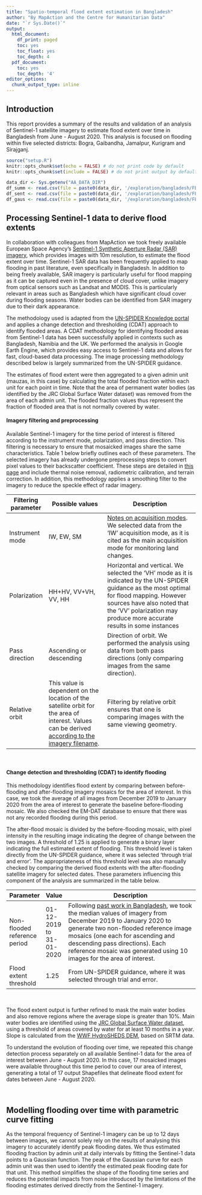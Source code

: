 ```yaml
---
title: "Spatio-temporal flood extent estimation in Bangladesh"
author: "By MapAction and the Centre for Humanitarian Data"
date: "`r Sys.Date()`"
output:
  html_document:
    df_print: paged
    toc: yes
    toc_float: yes
    toc_depth: 4
  pdf_document:
    toc: yes
    toc_depth: '4'
editor_options:
  chunk_output_type: inline
---
```


## Introduction

This report provides a summary of the results and validation of an analysis of Sentinel-1 satellite imagery to estimate flood extent over time in Bangladesh from June - August 2020. This analysis is focused on flooding within five selected districts: Bogra, Gaibandha, Jamalpur, Kurigram and Sirajganj.

```r
source("setup.R")
knitr::opts_chunk$set(echo = FALSE) # do not print code by default
knitr::opts_chunk$set(include = FALSE) # do not print output by default
```


```r
data_dir <- Sys.getenv("AA_DATA_DIR")
df_summ <- read.csv(file = paste0(data_dir, '/exploration/bangladesh/FE_Results/June_Aug/MAUZ_flood_summary_QA.csv'))
df_sent <- read.csv(file = paste0(data_dir, '/exploration/bangladesh/FE_Results/June_Aug/MAUZ_flood_extent_sentinel.csv'))
df_gaus <- read.csv(file = paste0(data_dir, '/exploration/bangladesh/FE_Results/June_Aug/MAUZ_flood_extent_interpolated.csv'))
```

## Processing Sentinel-1 data to derive flood extents

In collaboration with colleagues from MapAction we took freely available European Space Agency’s [Sentinel-1 Synthetic Aperture Radar (SAR) imagery](https://sentinel.esa.int/web/sentinel/user-guides/sentinel-1-sar), which provides images with 10m resolution, to estimate the flood extent over time. Sentinel-1 SAR data has been frequently applied to map flooding in past literature, even specifically in Bangladesh. In addition to being freely available, SAR imagery is particularly useful for flood mapping as it can be captured even in the presence of cloud cover, unlike imagery from optical sensors such as Landsat and MODIS. This is particularly relevant in areas such as Bangladesh which have significant cloud cover during flooding seasons. Water bodies can be identified from SAR imagery due to their dark appearance. 

The methodology used is adapted from the [UN-SPIDER Knowledge portal](http://www.un-spider.org/advisory-support/recommended-practices/recommended-practice-google-earth-engine-flood-mapping/in-detail) and applies a change detection and thresholding (CDAT) approach to identify flooded areas. A CDAT methodology for identifying flooded areas from Sentinel-1 data has been successfully applied in contexts such as Bangladesh, Namibia and the UK. We performed the analysis in Google Earth Engine, which provides easy access to Sentinel-1 data and allows for fast, cloud-based data processing. The image processing methodology described below is largely summarized from the UN-SPIDER guidance. 

The estimates of flood extent were then aggregated to a given admin unit (mauzas, in this case) by calculating the total flooded fraction within each unit for each point in time. Note that the area of permanent water bodies (as identified by the JRC Global Surface Water dataset) was removed from the area of each admin unit. The flooded fraction values thus represent the fraction of flooded area that is not normally covered by water. 

  
#### Imagery filtering and preprocessing

Available Sentinel-1 imagery for the time period of interest is filtered according to the instrument mode, polarization, and pass direction. This filtering is necessary to      ensure that mosaicked images share the same characteristics. Table 1 below briefly outlines each of these parameters. The selected imagery has already undergone preprocessing   steps to convert pixel values to their backscatter coefficient. These steps are detailed in [this page](https://developers.google.com/earth-engine/guides/sentinel1) and include thermal noise removal, radiometric calibration, and terrain correction. In addition, this methodology applies a smoothing filter to the imagery to reduce the speckle effect of radar imagery. 

| Filtering parameter | Possible values                                                                                                                                   | Description                                                                                                                                                                                                                                           |
|---------------------|---------------------------------------------------------------------------------------------------------------------------------------------------|-------------------------------------------------------------------------------------------------------------------------------------------------------------------------------------------------------------------------------------------------------|
| Instrument mode     | IW, EW, SM                                                                                                                                        | [Notes on acquisition modes](https://sentinel.esa.int/web/sentinel/user-guides/sentinel-1-sar/acquisition-modes). We selected data from the ‘IW’ acquisition mode, as it is cited as the main acquisition mode for monitoring land changes.                                                                                                 |
| Polarization        | HH+HV, VV+VH, VV, HH                                                                                                                              | Horizontal and vertical. We selected the ‘VH’ mode as it is indicated by the UN-SPIDER guidance as the most optimal for flood mapping. However sources have also noted that the ‘VV’ polarization may produce more accurate results in some instances |
| Pass direction      | Ascending or descending                                                                                                                           | Direction of orbit. We performed the analysis using data from both pass directions (only comparing images from the same direction).                                                                                                                   |
| Relative orbit      | This value is dependent on the location of the satellite orbit for the area of interest. Values can be derived [according to the imagery filename](https://gis.stackexchange.com/questions/237116/sentinel-1-relative-orbit#:~:text=You%20actually%20can%20find%20the,%2D%2073%2C%20175%20%2B%201). | Filtering by relative orbit ensures that one is comparing images with the same viewing geometry.                                                                                                                                                      |

&nbsp;
&nbsp;

#### Change detection and thresholding (CDAT) to identify flooding

This methodology identifies flood extent by comparing between before-flooding and after-flooding imagery mosaics for the area of interest.  In this case, we took the average of all images from December 2019 to January 2020 from the area of interest to generate the baseline before-flooding mosaic. We also checked the EM-DAT database to ensure that there was not any recorded flooding during this period. 

The after-flood mosaic is divided by the before-flooding mosaic, with pixel intensity in the resulting image indicating the degree of change between the two images. A threshold of 1.25 is applied to generate a binary layer indicating the full estimated extent of flooding. This threshold level is taken directly from the UN-SPIDER guidance, where it was selected ‘through trial and error’. The appropriateness of this threshold level was also manually checked by comparing the derived flood extents with the after-flooding satellite imagery for selected dates. These parameters influencing this component of the analysis are summarized in the table below. 

| Parameter                    | Value                    | Description                                                                                                                                                                                                                                                                                           |
|------------------------------|--------------------------|-------------------------------------------------------------------------------------------------------------------------------------------------------------------------------------------------------------------------------------------------------------------------------------------------------|
| Non-flooded reference period | 01-12-2019 to 31-01-2020 | Following [past work in Bangladesh](https://www.sciencedirect.com/science/article/abs/pii/S0924271620301702?), we took the median values of imagery from December 2019 to January 2020 to generate two non-flooded reference image mosaics (one each for ascending and descending pass directions). Each reference mosaic was generated using 10 images for the area of interest. |
| Flood extent threshold       | 1.25                     | From UN-SPIDER guidance, where it was selected through trial and error.                                                                                                                                                                                                                               |
&nbsp;
&nbsp;

The flood extent output is further refined to mask the main water bodies and also remove regions where the average slope is greater than 10%. Main water bodies are identified using the [JRC Global Surface Water dataset](https://global-surface-water.appspot.com/), using a threshold of areas covered by water for at least 10 months in a year. Slope is calculated from the [WWF HydroSHEDS DEM](https://developers.google.com/earth-engine/datasets/catalog/WWF_HydroSHEDS_03VFDEM), based on SRTM data. 

To understand the evolution of flooding over time, we repeated this change detection process separately on all available Sentinel-1 data for the area of interest between June - August 2020. In this case, 17 mosaicked images were available throughout this time period to cover our area of interest, generating a total of 17 output Shapefiles that delineate flood extent for dates between June - August 2020. 
  

&nbsp;
&nbsp;


## Modelling flooding over time with parametric curve fitting

As the temporal frequency of Sentinel-1 imagery can be up to 12 days between images, we cannot solely rely on the results of analysing this imagery to accurately identify peak flooding dates. We thus estimated flooding fraction by admin unit at daily intervals by fitting the Sentinel-1 data points to a Gaussian function. The peak of the Gaussian curve for each admin unit was then used to identify the estimated peak flooding date for that unit. This method simplifies the shape of the flooding time series and reduces the potential impacts from noise introduced by the limitations of the flooding estimates derived directly from the Sentinel-1 imagery. 